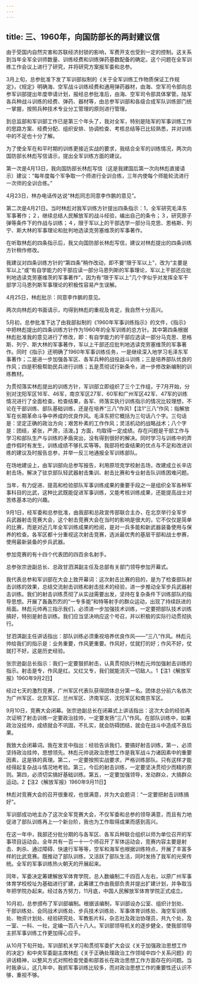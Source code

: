 ```yaml
---
---
---
```

title: 三、1960年，向国防部长的两封建议信
---




由于受国内自然灾害和苏联经济封锁的影响，军费开支也受到一定的控制。这关系到当年全军全训师数量、训练经费和训练弹药基数配备的确定。这个问题在全军训练工作会议上进行了研究，并将研究方案报军委和总参。

3月上旬，总参批准下发了军训部拟制的《关于全军训练工作物质保证工作规定》，《规定》明确海、空军战斗训练经费和通用弹药器材，由海、空军司令部向总参军训部提出年度申请计划，报经总参批准后，由海、空军司令部具体掌管。陆军各兵种战斗训练的经费、弹药、器材等，由总参军训部和各级合成军队训练部门统一掌握，按照兵种技术专业分工管理的原则进行管理。

到总监部和军训部工作已是第三个年头了，我对全军，特别是陆军的军事训练工作的思路方案、经费分配、组织安排、协调检查、考核总结等已比较熟悉，并对训练中的不足也十分了解。

为了使全军在和平时期的训练更接近实战的要求，我结合全军的训练情况，两次向国防部长林彪写信请示，提出全军训练方面的建议。

第一次是4月13日，我向国防部长林彪写信（这是我建国后第一次向林彪直接请示）建议：“每年度每个军争取一个师进行全训合练，三年内使每个师能轮流进行一次师的全训合练。”

4月23日，林办电话传达说“林彪同志同意李作鹏的意见”。

第二次是4月21日。当时林彪对我军训练方针提出四条指示：1，全军研究毛泽东军事著作；２，继续总结人民解放军的战斗经验，编出自己的条令；３，研究原子弹等条件下的作战与训练；４，限于军以上的干部选学一部分马克思、恩格斯、列宁、斯大林的军事理论和批判地选读克劳塞维茨的军事著作。

在听取林彪的四条指示后，我又向国防部长林彪写信，建议对林彪提出的四条训练方针稍作修改。

我建议对四条训练方针的“第四条”稍作改动，即不要“限于军以上”，改为“主要是军以上”或“有自学能力的干部应读一部分马恩列斯的军事理论，军以上干部还应批判地选读克劳塞维茨的军事著作”，因为有“限于军以上”几个字似乎对发挥全军干部学习马恩列斯军事理论的积极性容易产生误解。

4月25日，林彪批示：同意李作鹏的意见。

两次向林彪的书面请示，均得到林彪的重视及肯定，我自然十分高兴。

5月初，总参批准下达了由我部拟制的《1960年军事训练指示》的文件，《指示》中把林彪提出的四条训练方针作为1960年的全军训练的总方针。其中第四条根据林彪批准我的意见进行了修改，即：有自学能力的干部应选读一部分马克思、恩格斯、列宁、斯大林的军事著作，军以上干部还应批判地选读克劳塞维茨的军事著作。同时《指示》还明确了1960年军事训练任务，一是继续深入地学习毛泽东军事著作；二是进一步加强各军区、各军兵种的战役战斗训练；三是培养部队优良的作风；四是积极帮助民兵进行训练；五是贯彻试行新条令，进一步修改新编制的训练教材。

为贯彻落实林彪提出的训练方针，军训部立即组织了三个工作组，于7月开始，分别对沈阳军区16军、46军，南京军区27军、60军和广州军区42军、47军的训练情况进行了全面检查。检查结果，各军、师落实执行训练指示的情况比较理想，不论在干部训练、部队基础训练，还是在培养“三八”作风1【注1“三八”作风：指解放军在长期革命斗争中养成的优良作风。毛泽东把它概括为三句话八个字。三句话是：坚定正确的政治方向；艰苦朴素的工作作风；灵活机动的战略战术；八个字是：团结，紧张，严肃，活泼。】方面，均取得一定成绩。存在问题是干部工作与学习和部队生产与训练的矛盾突出，没有得到很好的解决。同时学习与训练中的弄虚作假时有发生，训练成绩不够扎实等等。我部将检查结果的优点与不足和改进训练的建议及时报告总参，并举一反三地通报全军训练部队。

在场地建设上，由军训部向总参写报告，利用原坦克学校射击场，改建成立长辛店射击场，解决了驻京部队轻武器射击集训、射击比赛和专业射击队训练困难问题。

当年，有力促进、提高和检验部队军事训练成果的重要手段之一是组织全军各种军事科目的比武，这种比武既能促进军事训练，又能考核训练成果，还能提高战士对苦练基本功的兴趣。

9月1日，经军委和总参批准，由我部和总政宣传部联合主办，在北京举行全军步兵武器射击竞赛大会，这个射击竞赛大会在当时的影响是很大的，它不仅仅是简单的比赛，而是对近几年全军训练成果的检阅，是对一兵多能和新武器装备使用与保养的检查。各军区都十分重视这次射击竞赛，选派最优秀的基层干部和战士参赛，使用最新装备的步兵武器。

参加竞赛的有十四个代表团的四百余名射手。

总参张宗逊副总长、总政甘泗淇副主任及总部有关部门领导参加开幕式。

我代表总参和军训部在大会上致开幕词：这次射击比赛的目的，是为了检查部队射击训练的效果，总结交流射击训练和射击技术的经验，进一步推动全军步兵武器射击训练。我们的射击训练贯彻了从实战需要出发，坚持在复杂条件下训练部队的指导思想。开展了轰轰烈烈的“一专多能”和特等射手的群众运动，出现了持续跃进的局面。林彪元帅再三指示我们，必须进一步加强技术训练，一定要把部队技术训练搞好，特别是射击训练。我们应当坚决响应这个号召，并以积极的实际行动贯彻执行。

甘泗淇副主任讲话指出：部队训练必须重视培养优良作风——“三八”作风。林彪元帅给我们的指示是：业务重要，作风更重要。作风好，仗就打的好；作风不好，仗就打不好。这是历史经验。

张宗逊副总长指示：我们一定要狠抓射击，认真贯彻执行林彪元帅加强射击训练的指示。射击是专，作风是红。又红又专，我们就能消灭一切敌人。1【注1《解放军报》1960年9月2日】

经过七天的激烈竞赛，广州军区代表队获得团体总分第一名。团体总分前六名依次为广州军区、北京军区、兰州军区、济南军区、沈阳军区和南京军区。

9月10日，竞赛大会闭幕。张宗逊副总长在闭幕式上讲话指出：这次大会的经验再次证明了射击训练一定要政治挂帅，一定要发扬“三八”作风。在部队训练中，如果政治没挂帅，成绩就会不巩固，不扎实，就会防碍团结，就会在战斗中造成不良后果。

我致大会闭幕词。我在发言中指出：经验告诉我们，要搞好射击训练，第一，必须坚持政治挂帅，思想领先。林彪元帅说政治思想工作是我军战斗力诸因素中的重要因素，这是铁的真理。第二，一定要按照实战要求，严格训练部队。只有这样才能经得起复杂战斗情况地考验。第三，今后的射击训练，一定要坚决贯彻少而精的原则。第四，必须切实搞好基础训练。第五，一定要加强领导，发动群众，大搞群众运动。2【注2《解放军报》1960年9月11日】

林彪对竞赛大会的召开很重视，也很满意，并为大会题词：“一定要把射击训练搞好”。

军训部成功地主办了这次全军竞赛大会，不仅军委和总参的领导满意，而且有力地促进了部队训练再上一个新台阶，我也为工作取得成果而感到高兴。

在这一年中，我部还分批分期的与各军区、各军兵种联合组织以师为单位召开的军事项目运动会。全年共有一百一十一个师召开了军体运动会，竞赛内容主要是射击、刺杀、通过障碍、快速行军等等，空军和海军也根据训练特点，开展了丰富多样的比武竞赛。既推动了部队训练，又活跃了部队生活，同时发扬了我军的光荣传统。全军的军事训练热火朝天的开展起来。

同年，军委决定筹建解放军体育学院，总人数编制二千四百人左右，以原广州军事体育学校校址为基础进行扩建，此筹建工作由我部负责并提出扩建计划，并争取当年把学院办起来。经过各方努力，11月底，中国人民解放军体育学院正式成立。

10月初，总参颁布了军训部编制。根据该编制，军训部设办公室、组织计划处、干部训练处、会同战术训练处、步兵技术训练处、军事体育训练处、海空军训练处、物资计划处、经验研究处、军教影片科，杂志社及政治协理员，共九个处，及一室、一科、一社，定编一百八十八人。军训部领导机关的逐步健全，使我部领导主抓军事训练工作更加得心应手。

从10月下旬开始，军训部机关学习和贯彻军委扩大会议《关于加强政治思想工作的决定》和中央军委副主席林彪《关于正确处理政治工作领域中四个关系问题》的讲话精神，以整风方式对照检查党委和部首长在政治思想工作方面存在的问题。当时我承认，这几年中，我抓军事训练比较多，而对政治思想工作的重要性还认识不够，重视不够。